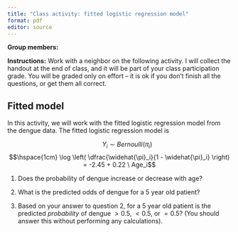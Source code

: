 ```yaml
---
title: "Class activity: fitted logistic regression model"
format: pdf
editor: source
---
```


\vspace{-2.5cm}

**Group members:**

**Instructions:** Work with a neighbor on the following activity. I will collect the handout at the end of class, and it will be part of your class participation grade. You will be graded only on effort -- it is ok if you don't finish all the questions, or get them all correct.


## Fitted model

In this activity, we will work with the fitted logistic regression model from the dengue data. The fitted logistic regression model is 

$$\hspace{1cm} Y_i \sim Bernoulli(\pi_i)$$
$$\hspace{1cm} \log \left( \dfrac{\widehat{\pi}_i}{1 - \widehat{\pi}_i} \right) = -2.45 + 0.22 \ Age_i$$

1. Does the probability of dengue increase or decrease with age?

\vspace{3cm}

2.  What is the predicted odds of dengue for a 5 year old patient?

\vspace{3cm}

3. Based on your answer to question 2, for a 5 year old patient is the predicted *probability* of dengue $> 0.5$, $< 0.5$, or $= 0.5$? (You should answer this without performing any calculations).




